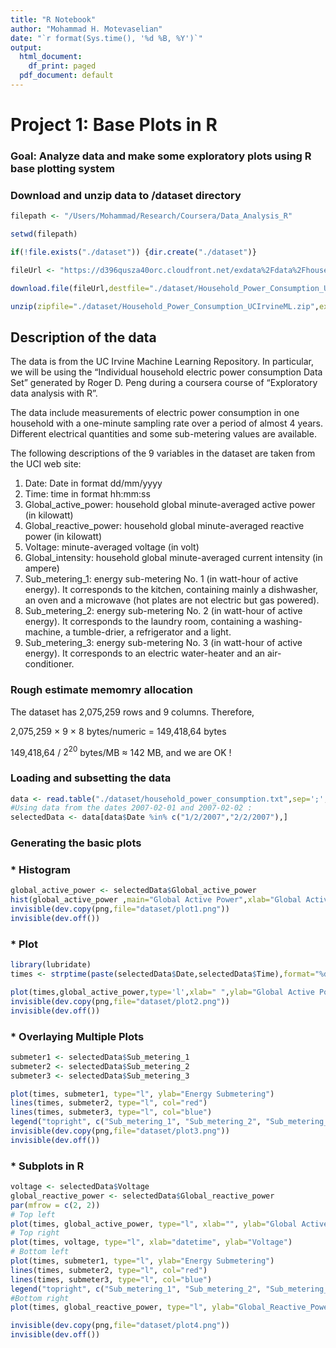 ```yaml
---
title: "R Notebook"
author: "Mohammad H. Motevaselian"
date: "`r format(Sys.time(), '%d %B, %Y')`"
output:
  html_document:
    df_print: paged
  pdf_document: default
---
```


# Project 1: Base Plots in R

### Goal: Analyze data and make some exploratory plots using R base plotting system

### Download and unzip data to /dataset directory

```r
filepath <- "/Users/Mohammad/Research/Coursera/Data_Analysis_R"

setwd(filepath)

if(!file.exists("./dataset")) {dir.create("./dataset")}

fileUrl <- "https://d396qusza40orc.cloudfront.net/exdata%2Fdata%2Fhousehold_power_consumption.zip"

download.file(fileUrl,destfile="./dataset/Household_Power_Consumption_UCIrvineML.zip",method="curl")

unzip(zipfile="./dataset/Household_Power_Consumption_UCIrvineML.zip",exdir="./dataset")
```

## Description of the data

The data is from the UC Irvine Machine Learning Repository. In particular, we will be using the “Individual household electric power consumption Data Set” generated by Roger D. Peng during a coursera course of "Exploratory data analysis with R".

The data include measurements of electric power consumption in one household with a one-minute sampling rate over a period of almost 4 years. Different electrical quantities and some sub-metering values are available.

The following descriptions of the 9 variables in the dataset are taken from the UCI web site:

1. Date: Date in format dd/mm/yyyy
2. Time: time in format hh:mm:ss
3. Global_active_power: household global minute-averaged active power (in kilowatt)
4. Global_reactive_power: household global minute-averaged reactive power (in kilowatt)
5. Voltage: minute-averaged voltage (in volt)
6. Global_intensity: household global minute-averaged current intensity (in ampere)
7. Sub_metering_1: energy sub-metering No. 1 (in watt-hour of active energy). It corresponds to the kitchen, containing mainly a dishwasher, an oven and a microwave (hot plates are not electric but gas powered).
8. Sub_metering_2: energy sub-metering No. 2 (in watt-hour of active energy). It corresponds to the laundry room, containing a washing-machine, a tumble-drier, a refrigerator and a light.
9. Sub_metering_3: energy sub-metering No. 3 (in watt-hour of active energy). It corresponds to an electric water-heater and an air-conditioner.

### Rough estimate memomry allocation

The dataset has 2,075,259 rows and 9 columns. Therefore, 

2,075,259 $\times$ 9 $\times$ 8 bytes/numeric $=$ 149,418,64 bytes

149,418,64 / $2^{20}$ bytes/MB $\approx$ 142 MB, and we are OK !

### Loading and subsetting the data
```r
data <- read.table("./dataset/household_power_consumption.txt",sep=';',header=TRUE,stringsAsFactors=FALSE,na.strings = '?')
#Using data from the dates 2007-02-01 and 2007-02-02 :
selectedData <- data[data$Date %in% c("1/2/2007","2/2/2007"),] 
```
### Generating the basic plots 
### * Histogram 
```r
global_active_power <- selectedData$Global_active_power
hist(global_active_power ,main="Global Active Power",xlab="Global Active Power (kilowatts)",col = 'red')
invisible(dev.copy(png,file="dataset/plot1.png"))
invisible(dev.off())
```
### * Plot
```r
library(lubridate)
times <- strptime(paste(selectedData$Date,selectedData$Time),format="%d/%m/%Y %H:%M:%S")

plot(times,global_active_power,type='l',xlab=" ",ylab="Global Active Power (kilowatts)")  
invisible(dev.copy(png,file="dataset/plot2.png"))
invisible(dev.off())
```
### * Overlaying Multiple Plots
```r
submeter1 <- selectedData$Sub_metering_1
submeter2 <- selectedData$Sub_metering_2
submeter3 <- selectedData$Sub_metering_3

plot(times, submeter1, type="l", ylab="Energy Submetering")
lines(times, submeter2, type="l", col="red")
lines(times, submeter3, type="l", col="blue")
legend("topright", c("Sub_metering_1", "Sub_metering_2", "Sub_metering_3"), lty=1, lwd=2.5, col=c("black", "red", "blue"))
invisible(dev.copy(png,file="dataset/plot3.png"))
invisible(dev.off())
```
### * Subplots in R
```r
voltage <- selectedData$Voltage
global_reactive_power <- selectedData$Global_reactive_power
par(mfrow = c(2, 2)) 
# Top left
plot(times, global_active_power, type="l", xlab="", ylab="Global Active Power", cex=0.1)
# Top right
plot(times, voltage, type="l", xlab="datetime", ylab="Voltage")
# Bottom left
plot(times, submeter1, type="l", ylab="Energy Submetering")
lines(times, submeter2, type="l", col="red")
lines(times, submeter3, type="l", col="blue")
legend("topright", c("Sub_metering_1", "Sub_metering_2", "Sub_metering_3"), lty=1, lwd=2.5, col=c("black", "red", "blue"))
#Bottom right
plot(times, global_reactive_power, type="l", ylab="Global_Reactive_Power")

invisible(dev.copy(png,file="dataset/plot4.png"))
invisible(dev.off())
```

<!-- ways to check if there are any Nas in the data set -->
<!-- sapply(data, function(x) sum(is.na(x))) -->
<!-- sapply(data,function(x) any(grepl("NA",x))) -->
<!-- any(is.na(data)) -->

